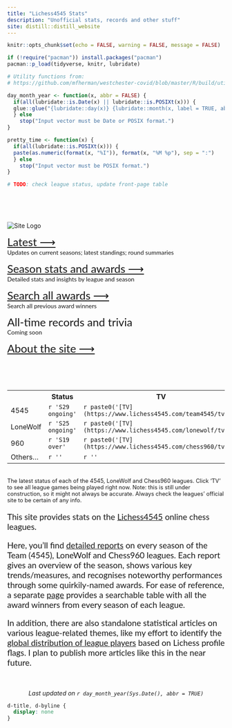```yaml
---
title: "Lichess4545 Stats"
description: "Unofficial stats, records and other stuff"
site: distill::distill_website
---
```


```r
knitr::opts_chunk$set(echo = FALSE, warning = FALSE, message = FALSE)

if (!require("pacman")) install.packages("pacman")
pacman::p_load(tidyverse, knitr, lubridate)

# Utility functions from:
# https://github.com/mfherman/westchester-covid/blob/master/R/build/utils.R

day_month_year <- function(x, abbr = FALSE) {
  if(all(lubridate::is.Date(x) || lubridate::is.POSIXt(x))) {
  glue::glue("{lubridate::day(x)} {lubridate::month(x, label = TRUE, abbr = abbr)} {lubridate::year(x)}")
  } else
    stop("Input vector must be Date or POSIX format.")
}

pretty_time <- function(x) {
  if(all(lubridate::is.POSIXt(x))) {
  paste(as.numeric(format(x, "%I")), format(x, "%M %p"), sep = ":")
  } else
    stop("Input vector must be POSIX format.")
}

```

```r
# TODO: check league status, update front-page table
```


</br>
</br>
</br>

<div class="index-row l-page">

<!-- site logo(s) / image(s) -->

  <div class="index-column-l l-page">
  <img src="assets/img/site_logo.png" alt="Site Logo"></img>
  </div>
  
<!-- site menu -->

  <div class="index-column-r l-page" style = "font-family:'Lato', sans-serif;">
<span style = "font-size:1.6rem;">
[Latest &#10230;](league_status.html)
</span></br>
Updates on current seasons; latest standings; round summaries

<span style = "font-size:1.6rem;">
[Season stats and awards &#10230;](season_stats.html)
</span></br>
Detailed stats and insights by league and season

<span style = "font-size:1.6rem;">
[Search all awards &#10230;](reports/awards_search.html)
</span></br>
Search all previous award winners

<span style = "font-size:1.6rem;">
All-time records and trivia
</span></br>
Coming soon

<span style = "font-size:1.6rem;">
[About the site &#10230;](about.html)
</span></br>
    </div>
  </div>


<br>
<br>
<br>

<!-- league status table -->

<div class="index-row l-page">
  <div class = "index-column-l l-page">
  

<table class = "key-metric-t" style="width=300;">
  <tr>
    <th class = "t-left"></th>
    <th class = "t-right">Status</th>
    <th class = "t-right">TV</th>
    <th class = "t-right">Register</th>
  </tr>
  <tr>
    <td class = "t-left">4545</td>
    <td class = "t-right">`r 'S29 ongoing'`</td>
    <td class = "t-right">`r paste0('[TV](https://www.lichess4545.com/team4545/tv/)')`</td>
    <td class = "t-right">`r paste0('[Register](https://www.lichess4545.com/team4545/register/)')`</td>
  </tr>
  <tr>
    <td class = "t-left">LoneWolf</td>
    <td class = "t-right">`r 'S25 ongoing'`</td>
    <td class = "t-right">`r paste0('[TV](https://www.lichess4545.com/lonewolf/tv/)')`</td>
    <td class = "t-right">`r paste0('[Register](https://www.lichess4545.com/lonewolf/register/)')`</td>
  </tr>
  <tr>
    <td class = "t-left">960</td>
    <td class = "t-right">`r 'S19 over'`</td>
    <td class = "t-right">`r paste0('[TV](https://www.lichess4545.com/chess960/tv/)')`</td>
    <td class = "t-right">`r paste0('Closed')`</td>
    
  </tr>
    <tr>
    <td class = "t-left">Others...</td>
    <td class = "t-right">`r ''`</td>
    <td class = "t-right">`r ''`</td>
    <td class = "t-right"></td>
  </tr>
  
</table>

</br>
<span style = "font-size:0.8rem;">
The latest status of each of the 4545, LoneWolf and Chess960 leagues. Click 'TV' to see all league games being played right now. Note: this is still under construction, so it might not always be accurate. Always check the leagues' official site to be certain of any info.
</span>

  </div>
  
  
<!-- intro text -->
  
  <div class = "index-column-r l-page" style = "font-size:1.2rem;line-height:1.2em;font-family:'Lato', sans-serif;">

This site provides stats on the [Lichess4545](https://www.lichess4545.com) online chess leagues.

Here, you'll find [detailed reports](season_stats.html) on every season of the Team (4545), LoneWolf and Chess960 leagues. Each report gives an overview of the season, shows various key trends/measures, and recognises noteworthy performances through some quirkily-named awards. For ease of reference, a separate [page](reports/awards_search.html) provides a searchable table with all the award winners from every season of each league.

In addition, there are also standalone statistical articles on various league-related themes, like my effort to identify the [global distribution of league players](countries.html) based on Lichess profile flags. I plan to publish more articles like this in the near future.


  </div>
  
  </div>
  
  </br>

<!-- Show date when page was last updated -->

<p style="text-align: center;">*Last updated on `r day_month_year(Sys.Date(), abbr = TRUE)`*</p>


```css
d-title, d-byline {
  display: none
}
```





